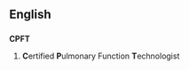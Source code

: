 ==English==

==={{initialism}}===
'''CPFT'''

# {{context|medicine}} '''C'''ertified '''P'''ulmonary Function '''T'''echnologist